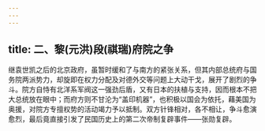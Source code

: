```yaml
---
---
---
```

title: 二、黎(元洪)段(祺瑞)府院之争
---




继袁世凯之后的北京政府，虽暂时缓和了与南方的紧张关系，但其内部总统府与国务院两派势力，却旋即在权力分配及对德外交等问题上大动干戈，展开了剧烈的争斗。院方自恃有北洋系军阀这一强劲后盾，又有日本的扶植与支持，因而根本不把大总统放在眼中；而府方则不甘沦为“盖印机器”，也积极以国会为依托，藉美国为奥援，对院方专擅权势的活动竭力予以抵制。双方针锋相对，各不相让，争斗愈演愈烈，最后竟直接引发了民国历史上的第二次帝制复辟事件——张勋复辟。